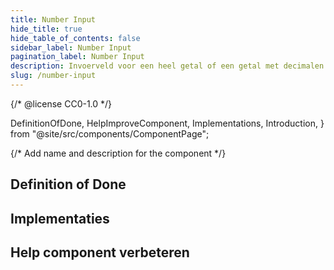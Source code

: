 ```yaml
---
title: Number Input
hide_title: true
hide_table_of_contents: false
sidebar_label: Number Input
pagination_label: Number Input
description: Invoerveld voor een heel getal of een getal met decimalen.
slug: /number-input
---
```


{/* @license CC0-1.0 */}

  DefinitionOfDone,
  HelpImproveComponent,
  Implementations,
  Introduction,
} from "@site/src/components/ComponentPage";

{/* Add name and description for the component */}


<Introduction component={component} headingLevel={1} description={description} />

## Definition of Done

<DefinitionOfDone component={component} headingLevel={3} />

## Implementaties

<Implementations component={component} headingLevel={3} />

## Help component verbeteren

<HelpImproveComponent component={component} headingLevel={3} />
